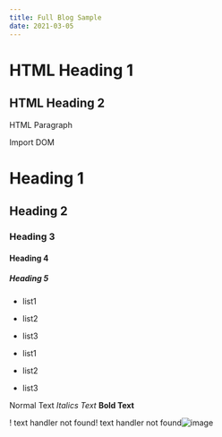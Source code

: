 ```yaml
---
title: Full Blog Sample
date: 2021-03-05
---
```


<h1>HTML Heading 1</h1> <h2>HTML Heading 2</h2> <p>HTML Paragraph</p>


<Typography>Import DOM</Typography>

# Heading 1

## Heading 2

### Heading 3

#### Heading 4

##### Heading 5

- list1

- list2

- list3

<!---->

- list1

- list2

- list3

Normal Text *Italics Text* **Bold Text**

! text handler not found! text handler not found![image](https://v2.docusaurus.io/)